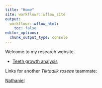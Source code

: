```yaml
---
title: "Home"
site: workflowr::wflow_site
output:
  workflowr::wflow_html:
    toc: false
editor_options:
  chunk_output_type: console
---
```


Welcome to my research website.

* [Teeth growth analysis](teeth.html)

Links for another *Tiktaalik roseae* teammate:

[Nathaniel](https://nathaniel-wright.github.io/myproject/)



